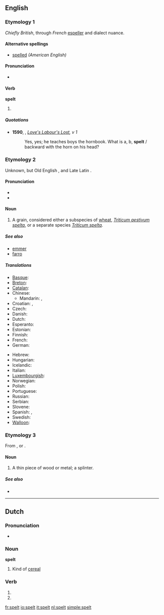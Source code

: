 ==English==

===Etymology 1===
''Chiefly British'', through ''French'' [[espeller]] and dialect nuance.

====Alternative spellings====
* [[spelled]] ''(American English)''

====Pronunciation====
* {{IPA|/'spεlt/}}
*: {{rhymes|ɛlt}}

====Verb====
'''spelt'''

# {{past of|[[spell#Verb|spell]]}}

=====Quotations=====
* '''1590''', {{w|William Shakespeare}}, ''[[s:Love's Labour's Lost|Love's Labour's Lost]], v 1''
*: Yes, yes; he teaches boys the hornbook. What is a, b, '''spelt''' / backward with the horn on his head?

===Etymology 2===
Unknown, but Old English {{term|spelt|lang=ang}}, and Late Latin {{term|spelda|lang=la}}.

====Pronunciation====
* {{IPA|/'spεlt/}}
* {{rhymes|ɛlt}}

====Noun====
{{en-noun|-}}

# A grain, considered either a subspecies of [[wheat]], ''[[Triticum aestivum spelta]]'', or a separate species ''[[Triticum spelta]]''.

=====See also=====
* [[emmer]]
* [[farro]]

=====Translations=====
{{trans-top|a type of wheat, Triticum aestivum spelta}}
* [[Basque]]: {{t|eu|espelta|xs=Basque}}
* [[Breton]]: {{t+|br|yell|xs=Breton}}
* [[Catalan]]: {{t|ca|espelta|f}}
* Chinese:
** Mandarin: {{t|cmn|斯卑爾脫小麥|sc=Hani}}, {{t|cmn|斯卑尔脱小麦|tr=sībēi'ěrtuōxiǎomài|sc=Hani}}
* Croatian: {{t-|hr|pir|m}}, {{t|hr|prapšenica|f}}
* Czech: {{t|cs|pšenice špalda|f}}
* Danish: {{t-|da|spelt}}
* Dutch: {{t+|nl|spelt}}
* Esperanto: {{t-|eo|spelto|xs=Esperanto}}
* Estonian: {{t|et|speltanisu}}
* Finnish: {{t|fi|spelttivehnä}}
* French: {{t+|fr|épeautre|m}}
* German: {{t+|de|Dinkel|m}}
{{trans-mid}}
* Hebrew: {{t|he|כוסמין|sc=Hebr}}
* Hungarian: {{t|hu|tönkölybúza}}
* Icelandic: {{t-|is|spelt}}
* Italian: {{t-|it|spelta|f}}
* [[Luxembourgish]]: {{t|lb|Spelz|xs=Luxembourgish}}
* Norwegian: {{t-|no|spelt}}
* Polish: {{t|pl|pszenica orkisz|f}}
* Portuguese: {{t|pt|espelta|f}}
* Russian: {{t|ru|полба|f|tr=pólba|sc=Cyrl}}
* Serbian: {{t|sr|прапшеница|f|tr=prapšenica|sc=Cyrl}}
* Slovene: {{t-|sl|pira|f}}
* Spanish: {{t|es|espelta|f}}, {{t-|es|escanda|f}}
* Swedish: {{t|sv|dinkel}}
* [[Walloon]]: {{t|wa|speate|xs=Walloon}}
{{trans-bottom}}

===Etymology 3===
From {{etyl|gmh}} {{term|spalden|lang=gmh}}, or {{etyl|non}} {{term|spald|lang=non}}.

====Noun====
{{en-noun}}

# {{dialect|Northern British}} A thin piece of wood or metal; a splinter.

=====See also=====
* {{pedialite}}

----

==Dutch==

===Pronunciation===
* {{audio|Nl-spelt.ogg|audio}}

===Noun===
'''spelt''' {{n}}

# Kind of [[cereal]]

===Verb===
{{infl|nl|verb form}}
# {{nl-verb-form|p=second|n=singular|t=present tense|spellen}}
# {{nl-verb-form|p=third|n=singular|t=present tense|spellen}}

[[fr:spelt]]
[[io:spelt]]
[[it:spelt]]
[[nl:spelt]]
[[simple:spelt]]